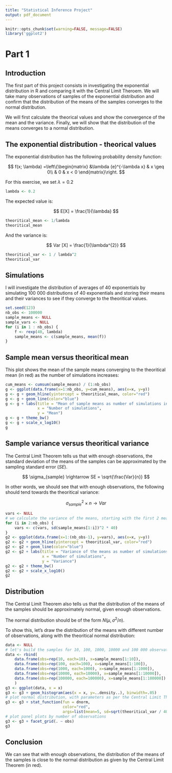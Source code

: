 ```yaml
---
title: "Statistical Inference Project"
output: pdf_document
---
```


```r
knitr::opts_chunk$set(warning=FALSE, message=FALSE)
library('ggplot2')
```

# Part 1

## Introduction

The first part of this project consists in investigating the exponential distribution in R and comparing it with the Central Limit Theroem. We will take many observations of samples of the exponential distribution and confirm that the distribution of the means of the samples converges to the normal distribution.

We will first calculate the theorical values and show the convergence of the mean and the variance. Finally, we will show that the distribution of the means converges to a normal distribution.

## The exponential distribution - theorical values

The exponential distribution has the following probability density function:

$$
f(x; \lambda) =\left\{\begin{matrix}
 &\lambda {e}^{-\lambda x} & x \geq 0\\
 & 0 & x < 0
\end{matrix}\right.
$$

For this exercise, we set $\lambda = 0.2$

```r
lambda <- 0.2
```


The expected value is:

$$
E[X] = \frac{1}{\lambda}
$$

```r
theoritical_mean <- 1/lambda
theoritical_mean
```

And the variance is:

$$
Var [X] = \frac{1}{\lambda^{2}}
$$

```r
theoritical_var <- 1 / lambda^2
theoritical_var
```

## Simulations

I will investigate the distribution of averages of 40 exponentials by simulating 100 000 distributions of 40 exponentials and storing their means and their variances to see if they converge to the theoritical values.


```r
set.seed(123)
nb_obs <- 100000
sample_means <- NULL
sample_vars <- NULL
for (i in 1 : nb_obs) {
    f <- rexp(40, lambda)
    sample_means <- c(sample_means, mean(f))
}
```

## Sample mean versus theoritical mean

This plot shows the mean of the sample means converging to the theoritical mean (in red) as the number of simulations increases:

```r
cum_means <- cumsum(sample_means) / (1:nb_obs)
g <- ggplot(data.frame(x=1:nb_obs, y=cum_means), aes(x=x, y=y))
g <- g + geom_hline(yintercept = theoritical_mean, color="red")
g <- g + geom_line(color="blue")
g <- g + labs(title = "Mean of sample means as number of simulations increases",
              x = "Number of simulations",
              y = "Mean")
g <- g + theme_bw()
g <- g + scale_x_log10()
g
```

## Sample variance versus theoritical variance

The Central Limit Theorem tells us that with enough observations, the standard deviation of the means of the samples can be approximated by the sampling standard error ($SE$).

$$
\sigma_{sample} \rightarrow SE = \sqrt{\frac{Var}{n}}
$$

In other words, we should see that with enough observations, the following should tend towards the theoritical variance:

$$
\sigma_{sample}^{2} \times n  \rightarrow Var
$$

```r
vars <- NULL
# we calculate the variance of the means, starting with the first 2 means
for (i in 2:nb_obs) {
    vars <- c(vars, sd(sample_means[1:i])^2 * 40)
}
g2 <- ggplot(data.frame(x=1:(nb_obs-1), y=vars), aes(x=x, y=y))
g2 <- g2 + geom_hline(yintercept = theoritical_var, color="red")
g2 <- g2 + geom_line(color="blue")
g2 <- g2 + labs(title = "Variance of the means as number of simulations increases",
                x = "Number of simulations",
                y = "Variance")
g2 <- g2 + theme_bw()
g2 <- g2 + scale_x_log10()
g2
```

## Distribution

The Central Limit Theorem also tells us that the distribution of the means of the samples should be approximately normal, given enough observations.

The normal distribution should be of the form $N(\mu , \sigma ^{2}/n)$.

To show this, let's draw the distribution of the means with different number of observations, along with the theoritical normal distribution:

```r
data <- NULL
# let's build the samples for 10, 100, 1000, 10000 and 100 000 observations
data <- rbind(
    data.frame(obs=rep(10, each=10), x=sample_means[1:10]),
    data.frame(obs=rep(100, each=100), x=sample_means[1:100]),
    data.frame(obs=rep(1000, each=1000), x=sample_means[1:1000]),
    data.frame(obs=rep(10000, each=10000), x=sample_means[1:10000]),
    data.frame(obs=rep(100000, each=100000), x=sample_means[1:100000])
    )
g3 <- ggplot(data, x = x)
g3 <- g3 + geom_histogram(aes(x = x, y=..density..), binwidth=.05)
# plot normal distribution, with parameters as per the Central Limit Theorem
g3 <- g3 + stat_function(fun = dnorm,
                         color="red",
                         args=list(mean=5, sd=sqrt(theoritical_var / 40)))
# plot panel plots by number of observations
g3 <- g3 + facet_grid(. ~ obs)
g3
```

## Conclusion

We can see that with enough observations, the distribution of the means of the samples is close to the normal distribution as given by the Central Limit Theorem (in red).